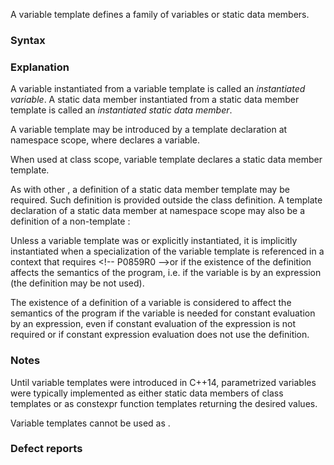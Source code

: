 {{title|Variable template {{mark since c++14}}}}
{{cpp/language/declarations/expressions/templates/navbar}}

A variable template defines a family of variables or static data members.

===Syntax===
{{sdsc begin}}
{{sdsc|num=1|{{ttb|template}} {{ttb|&lt;}} {{spar|parameter-list}} {{ttb|&gt;}} {{spar|variable-declaration}}}}
{{sdsc|num=2|notes={{mark since c++20}}|{{ttb|template}} {{ttb|&lt;}} {{spar|parameter-list}} {{ttb|&gt;}} {{ttb|requires}} {{spar|constraint}} {{spar|variable-declaration}}}}
{{sdsc end}}

{{par begin}}
{{par|{{spar|variable-declaration}}|a {{rlp|declarations|declaration}} of a variable. The declared variable name becomes a template name.}}
{{par|{{spar|parameter-list}}|a non-empty comma-separated list of the {{rlp|template parameters}}, each of which is either {{rlp|template parameters#Non-type template parameter|non-type parameter}}, a {{rlp|template parameters#Type template parameter|type parameter}}, a {{rlp|template parameters#Template template parameter|template parameter}}, or a {{rlp|parameter pack}} of any of those.}}
{{par|{{spar|constraint}}|a {{rlp|constraints|constraint expression}} which restricts the template parameters accepted by this variable template}}
{{par end}}

===Explanation===
A variable instantiated from a variable template is called an ''instantiated variable''. A static data member instantiated from a static data member template is called an ''instantiated static data member''.

A variable template may be introduced by a template declaration at namespace scope, where {{spar|variable-declaration}} declares a variable.

{{source|1=
template&lt;class T&gt;
constexpr T pi = T(3.1415926535897932385L); // variable template

template&lt;class T&gt;
T circular_area(T r) // function template
{
    return pi&lt;T&gt; * r * r; // pi&lt;T&gt; is a variable template instantiation
}
}}

When used at class scope, variable template declares a static data member template.

{{source|1=
using namespace std::literals;
struct matrix_constants
{
    template&lt;class T&gt;
    using pauli = hermitian_matrix&lt;T, 2&gt;; // alias template

    template&lt;class T&gt; // static data member template
    static constexpr pauli&lt;T&gt; sigmaX = {&lt;!----&gt;{0, 1}, {1, 0}&lt;!----&gt;};

    template&lt;class T&gt;
    static constexpr pauli&lt;T&gt; sigmaY = {&lt;!----&gt;{0, -1i}, {1i, 0}&lt;!----&gt;};

    template&lt;class T&gt;
    static constexpr pauli&lt;T&gt; sigmaZ = {&lt;!----&gt;{1, 0}, {0, -1}&lt;!----&gt;};
};
}}

As with other {{rlp|static|static members}}, a definition of a static data member template may be required. Such definition is provided outside the class definition. A template declaration of a static data member at namespace scope may also be a definition of a non-template {{rlp|member template|data member of a class template}}:

{{source|1=
struct limits
{
    template&lt;typename T&gt;
    static const T min; // declaration of a static data member template
};

template&lt;typename T&gt;
const T limits::min = { }; // definition of a static data member template

template&lt;class T&gt;
class X
{
    static T s; // declaration of a non-template static data member of a class template
};

template&lt;class T&gt;
T X&lt;T&gt;::s = 0; // definition of a non-template data member of a class template
}}

Unless a variable template was {{rlp|template specialization|explicitly specialized}} or explicitly instantiated, it is implicitly instantiated when a specialization of the variable template is referenced in a context that requires {{rlp|definition#ODR-use|a variable definition to exist}} &lt;!-- P0859R0 --&gt;or if the existence of the definition affects the semantics of the program, i.e. if the variable is {{rlp|constant expression#Functions and variables needed for constant evaluation|needed for constant evaluation}} by an expression (the definition may be not used).

The existence of a definition of a variable is considered to affect the semantics of the program if the variable is needed for constant evaluation by an expression, even if constant evaluation of the expression is not required or if constant expression evaluation does not use the definition.

===Notes===
Until variable templates were introduced in C++14, parametrized variables were typically implemented as either static data members of class templates or as constexpr function templates returning the desired values.

Variable templates cannot be used as {{rlpsd|template parameters#Template template arguments}}.
{{feature test macro|__cpp_variable_templates|Variable templates|value=201304L|std=C++14}}

===Defect reports===
{{dr list begin}}
{{dr list item|wg=cwg|dr=2255|std=C++14|before=it was unclear whether a specialization of a static&lt;br&gt;data member template is a static data member|after=it is}}
{{dr list end}}

{{langlinks|es|ja|ru|zh}}
